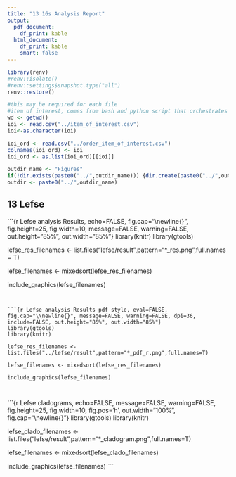 ---
title: "13 16s Analysis Report"
output:
  pdf_document:
    df_print: kable
  html_document:
    df_print: kable
    smart: false
---

```{r init renv, message=FALSE, warning=FALSE, include=FALSE}
library(renv)
#renv::isolate()
#renv::settings$snapshot.type("all")
renv::restore()
```

```{r parse item of interest and make outdir for figures, echo=FALSE, message=FALSE, warning=FALSE}
#this may be required for each file
#item of interest, comes from bash and python script that orchestrates everything
wd <- getwd()
ioi <- read.csv("../item_of_interest.csv")
ioi<-as.character(ioi)

ioi_ord <- read.csv("../order_item_of_interest.csv")
colnames(ioi_ord) <- ioi
ioi_ord <- as.list(ioi_ord)[[ioi]]

outdir_name <- "Figures"
if(!dir.exists(paste0("../",outdir_name))) {dir.create(paste0("../",outdir_name))}
outdir <- paste0("../",outdir_name)
```

## 13 Lefse

```{r Lefse analysis Results, echo=FALSE, fig.cap="\\newline{}", fig.height=25, fig.width=10, message=FALSE, warning=FALSE, out.height="85%", out.width="85%"}
library(knitr)
library(gtools)

lefse_res_filenames <- list.files("lefse/result",pattern="*_res.png",full.names = T)

lefse_filenames <- mixedsort(lefse_res_filenames)

include_graphics(lefse_filenames)
  
```


```{r Lefse analysis Results pdf style, eval=FALSE, fig.cap="\\newline{}", message=FALSE, warning=FALSE, dpi=36, include=FALSE, out.height="85%", out.width="85%"}
library(gtools)
library(knitr)

lefse_res_filenames <- list.files("../lefse/result",pattern="*_pdf_r.png",full.names=T)

lefse_filenames <- mixedsort(lefse_res_filenames)
  
include_graphics(lefse_filenames)
 


```


```{r Lefse cladograms, echo=FALSE, message=FALSE, warning=FALSE, fig.height=25, fig.width=10, fig.pos='h', out.width="100%", fig.cap="\\newline{}"}
library(gtools)
library(knitr)

lefse_clado_filenames <- list.files("lefse/result",pattern="*_cladogram.png",full.names=T)
  
lefse_filenames <- mixedsort(lefse_clado_filenames)

include_graphics(lefse_filenames)
```